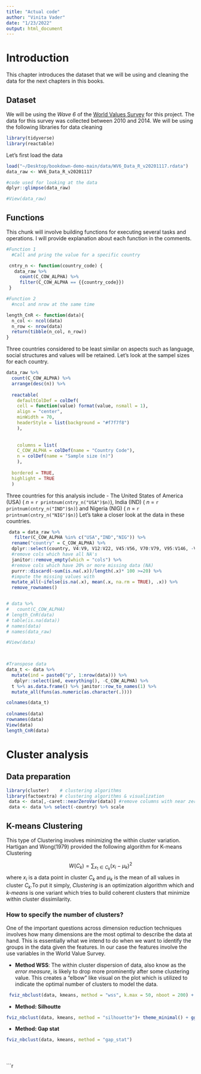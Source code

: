 ```yaml
---
title: "Actual code"
author: "Vinita Vader"
date: "1/23/2022"
output: html_document
---
```


# Introduction {#intro}
This chapter introduces the dataset that we will be using and cleaning the data for the next chapters in this books. 

## Dataset 
We will be using the _Wave 6_ of the [World Values Survey](https://www.worldvaluessurvey.org/WVSDocumentationWV6.jsp) for this project. The data for this survey was collected between 2010 and 2014. 
\n 
We will be using the following libraries for data cleaning 
```r
library(tidyverse)
library(reactable)
```

Let's first load the data 
```r
load("~/Desktop/bookdown-demo-main/data/WV6_Data_R_v20201117.rdata")
data_raw <- WV6_Data_R_v20201117
```

```r
#code used for looking at the data
dplyr::glimpse(data_raw)

#View(data_raw)
```


## Functions
This chunk will involve building functions for executing several tasks and operations. I will provide explanation about each function in the comments. 
```r
#Function 1
  #Call and pring the value for a specific country 

 cntry_n <- function(country_code) {
   data_raw %>% 
     count(C_COW_ALPHA) %>% 
     filter(C_COW_ALPHA == {{country_code}}) 
 }

#Function 2 
  #ncol and nrow at the same time

length_CnR <- function(data){  
  n_col <- ncol(data)
  n_row <- nrow(data)
  return(tibble(n_col, n_row))
}
```


Three countries considered to be least similar on aspects such as language, social structures and values will be retained. Let's look at the sampel sizes for each country. 

```r
data_raw %>% 
  count(C_COW_ALPHA) %>% 
  arrange(desc(n)) %>% 
  
  reactable(
    defaultColDef = colDef(
    cell = function(value) format(value, nsmall = 1),
    align = "center",
    minWidth = 70,
    headerStyle = list(background = "#f7f7f8")
    ),
  
    
    columns = list(
    C_COW_ALPHA = colDef(name = "Country Code"),
    n = colDef(name = "Sample size (n)")
    ),
    
  bordered = TRUE,
  highlight = TRUE
  )
```

\n
Three countries for this analysis include - The United States of America (USA) ( _n_ = `r printnum(cntry_n("USA")$n)`), India (IND) ( _n_ = `r printnum(cntry_n("IND")$n)`) and Nigeria (NIG) ( _n_ = `r printnum(cntry_n("NIG")$n)`)
\n
Let's take a closer look at the data in these countries. 
```r
 data = data_raw %>% 
   filter(C_COW_ALPHA %in% c("USA","IND","NIG")) %>% 
  rename("country" = C_COW_ALPHA) %>% 
  dplyr::select(country, V4:V9, V12:V22, V45:V56, V70:V79, V95:V146, -V144, V153:V160J, V192:V216, V228A:V228K) %>% 
  #remove cols which have all NA's
  janitor::remove_empty(which = "cols") %>% 
  #remove cols which have 20% or more missing data (NA)
  purrr::discard(~sum(is.na(.x))/length(.x)* 100 >=20) %>% 
  #impute the missing values with 
  mutate_all(~ifelse(is.na(.x), mean(.x, na.rm = TRUE), .x)) %>% 
  remove_rownames()


# data %>% 
#   count(C_COW_ALPHA)
# length_CnR(data)   
# table(is.na(data))
# names(data)
# names(data_raw)

#View(data)

 
```



```r
#Transpose data 
data_t <- data %>% 
  mutate(ind = paste0("p", 1:nrow(data))) %>% 
   dplyr::select(ind, everything(), -C_COW_ALPHA) %>% 
  t %>% as.data.frame() %>% janitor::row_to_names(1) %>% 
  mutate_all(funs(as.numeric(as.character(.))))

colnames(data_t)  
  
colnames(data)
rownames(data)
View(data)
length_CnR(data)
```

# Cluster analysis 

## Data preparation 

```r
library(cluster)    # clustering algorithms
library(factoextra) # clustering algorithms & visualization
 data <- data[,-caret::nearZeroVar(data)] #remove columns with near zero variance
 data <- data %>% select(-country) %>% scale
```

## K-means Clustering 
This type of Clustering involves minimizing the within cluster variation. Hartigan and Wong(1979) provided the following algorithm for K-means Clustering 

$$W(C_k) =  \sum_{x_1 \in C_k}(x_i-μ_k)^2$$
where $x_i$ is a data point in cluster $C_k$ and $μ_k$ is the mean of all values in cluster $C_k$.To put it simply, _Clustering_ is an optimization algorithm which and _k-means_ is one variant which tries to build coherent clusters that minimize within cluster dissimilarity.  

### How to specify the number of clusters?
\n
One of the important questions across dimension reduction techniques involves how many dimensions are the most optimal to describe the data at hand. This is essentially what we intend to do when we want to identify the groups in the data given the features. In our case the features involve the use variables in the World Value Survey. 


- **Method WSS**: The within cluster dispersion of data, also know as the _error measure_, is likely to drop more prominently after some clustering value. This creates a "elbow" like visual on the plot which is utilized to indicate the optimal number of clusters to model the data. 

```r
 fviz_nbclust(data, kmeans, method = "wss", k.max = 50, nboot = 200) + theme_minimal() + ggtitle("Method: WSS [Elbow method] ")+ geom_vline(xintercept = 5, linetype = 2)

```

- **Method: Silhoutte**
```r
fviz_nbclust(data, kmeans, method = "silhouette")+ theme_minimal() + ggtitle("Method: Silhouette")
```

- **Method: Gap stat**
```r
fviz_nbclust(data, kmeans, method = "gap_stat")
```


#  

```r

```

```r


